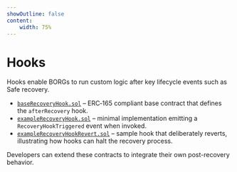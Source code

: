 ```yaml
---
showOutline: false
content:
    width: 75%
---
```


# Hooks

Hooks enable BORGs to run custom logic after key lifecycle events such as Safe recovery.

- [`baseRecoveryHook.sol`](https://github.com/MetaLex-Tech/borg-core/blob/main/src/libs/hooks/baseRecoveryHook.sol) – ERC‑165 compliant base contract that defines the `afterRecovery` hook.
- [`exampleRecoveryHook.sol`](https://github.com/MetaLex-Tech/borg-core/blob/main/src/libs/hooks/exampleRecoveryHook.sol) – minimal implementation emitting a `RecoveryHookTriggered` event when invoked.
- [`exampleRecoveryHookRevert.sol`](https://github.com/MetaLex-Tech/borg-core/blob/main/src/libs/hooks/exampleRecoveryHookRevert.sol) – sample hook that deliberately reverts, illustrating how hooks can halt the recovery process.

Developers can extend these contracts to integrate their own post-recovery behavior.

